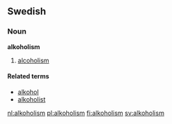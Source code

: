 ==Swedish==

===Noun===
{{sv-noun-unc-c|2=alkoholismen}}
'''alkoholism''' {{c}}
# [[alcoholism]]

====Related terms====
* [[alkohol]]
* [[alkoholist]]

{{defn|Estonian}}

[[nl:alkoholism]]
[[pl:alkoholism]]
[[fi:alkoholism]]
[[sv:alkoholism]]